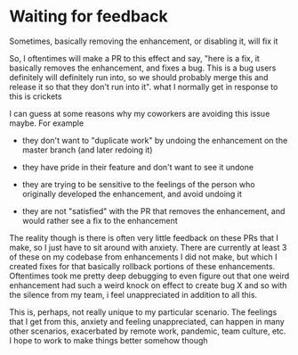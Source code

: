 

# Waiting for feedback

Sometimes, basically removing the enhancement, or disabling it, will fix it

So, I oftentimes will make a PR to this effect and say, "here is a fix, it
basically removes the enhancement, and fixes a bug. This is a bug users
definitely will definitely run into, so we should probably merge this and
release it so that they don't run into it". what I normally get in response to
this is crickets

I can guess at some reasons why my coworkers are avoiding this issue maybe. For
example

- they don't want to "duplicate work" by undoing the enhancement on the master
  branch (and later redoing it)

- they have pride in their feature and don't want to see it undone

- they are trying to be sensitive to the feelings of the person who originally
  developed the enhancement, and avoid undoing it

- they are not "satisfied" with the PR that removes the enhancement, and would
  rather see a fix to the enhancement

The reality though is there is often very little feedback on these PRs that I
make, so I just have to sit around with anxiety. There are currently at least 3
of these on my codebase from enhancements I did not make, but which I created
fixes for that basically rollback portions of these enhancements. Oftentimes
took me pretty deep debugging to even figure out that one weird enhancement had
such a weird knock on effect to create bug X and so with the silence from my
team, i feel unappreciated in addition to all this.

This is, perhaps, not really unique to my particular scenario. The feelings
that I get from this, anxiety and feeling unappreciated, can happen in many
other scenarios, exacerbated by remote work, pandemic, team culture, etc. I
hope to work to make things better somehow though


